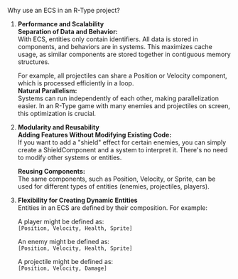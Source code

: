 Why use an ECS in an R-Type project?

1.  **Performance and Scalability**\
    **Separation of Data and Behavior:**\
    With ECS, entities only contain identifiers. All data is stored in components, and behaviors are in systems. This maximizes cache usage, as similar components are stored together in contiguous memory structures.

    For example, all projectiles can share a Position or Velocity component, which is processed efficiently in a loop.\
    **Natural Parallelism:**\
    Systems can run independently of each other, making parallelization easier. In an R-Type game with many enemies and projectiles on screen, this optimization is crucial.

2.  **Modularity and Reusability**\
    **Adding Features Without Modifying Existing Code:**\
    If you want to add a "shield" effect for certain enemies, you can simply create a ShieldComponent and a system to interpret it. There's no need to modify other systems or entities.

    **Reusing Components:**\
    The same components, such as Position, Velocity, or Sprite, can be used for different types of entities (enemies, projectiles, players).

3.  **Flexibility for Creating Dynamic Entities**\
    Entities in an ECS are defined by their composition. For example:

    A player might be defined as:\
    `[Position, Velocity, Health, Sprite]`

    An enemy might be defined as:\
    `[Position, Velocity, Health, Sprite]`

    A projectile might be defined as:\
    `[Position, Velocity, Damage]`